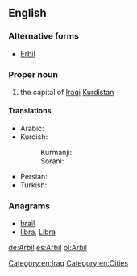 ==English==
{{wikipedia}}

===Alternative forms===
* [[Erbil]]

===Proper noun===
{{en-proper noun}}

# the capital of [[Iraqi]] [[Kurdistan]]

====Translations====
{{trans-top|city}}
* Arabic: {{t|ar|أربيل|tr=ʾArbīl}}
* Kurdish:
*: Kurmanji: {{t|ku|Hewlêr|sc=Latn}}
*: Sorani: {{t|ku|هه‌ولێر|tr=Hewlêr|sc=ku-Arab}}
{{trans-mid}}
* Persian: {{t|fa|اربیل|tr=Arbil}}
* Turkish: {{t-|tr|Erbil}}
{{trans-bottom}}

===Anagrams===
* [[brail#English|brail]]
* [[libra#English|libra]], [[Libra#English|Libra]]

[[Category:en:Iraq]]
[[Category:en:Cities]]

[[de:Arbil]]
[[es:Arbil]]
[[pl:Arbil]]